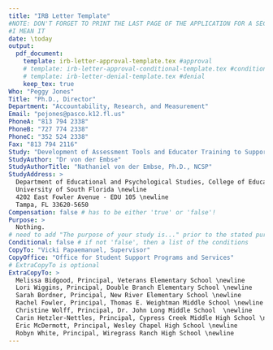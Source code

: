 ```yaml
---
title: "IRB Letter Template"
#NOTE: DON'T FORGET TO PRINT THE LAST PAGE OF THE APPLICATION FOR A SECOND SIGNATURE
#I MEAN IT
date: \today
output: 
  pdf_document:
    template: irb-letter-approval-template.tex #approval
    # template: irb-letter-approval-conditional-template.tex #conditional
    # template: irb-letter-denial-template.tex #denial
    keep_tex: true
Who: "Peggy Jones"
Title: "Ph.D., Director"
Department: "Accountability, Research, and Measurement"
Email: "pejones@pasco.k12.fl.us"
PhoneA: "813 794 2338"
PhoneB: "727 774 2338"
PhoneC: "352 524 2338"
Fax: "813 794 2116"
Study: "Development of Assessment Tools and Educator Training to Support Tier 2 Behavioral Intervention Selection"
StudyAuthor: "Dr von der Embse"
StudyAuthorTitle: "Nathaniel von der Embse, Ph.D., NCSP"
StudyAddress: >
  Department of Educational and Psychological Studies, College of Education \newline
  University of South Florida \newline
  4202 East Fowler Avenue - EDU 105 \newline
  Tampa, FL 33620-5650
Compensation: false # has to be either 'true' or 'false'!
Purpose: >
  Nothing. 
# need to add "The purpose of your study is..." prior to the stated purpose!
Conditional: false # if not 'false', then a list of the conditions
CopyTo: "Vicki Papaemanuel, Supervisor"
CopyOffice: "Office for Student Support Programs and Services"
# ExtraCopyTo is optional
ExtraCopyTo: > 
  Melissa Bidgood, Principal, Veterans Elementary School \newline
  Lori Wiggins, Principal, Double Branch Elementary School \newline
  Sarah Bordner, Principal, New River Elementary School \newline
  Rachel Fowler, Principal, Thomas E. Weightman Middle School \newline
  Christine Wolff, Principal, Dr. John Long Middle School  \newline
  Carin Hetzler-Nettles, Principal, Cypress Creek Middle High School \newline
  Eric McDermott, Principal, Wesley Chapel High School \newline
  Robyn White, Principal, Wiregrass Ranch High School \newline
---
```

